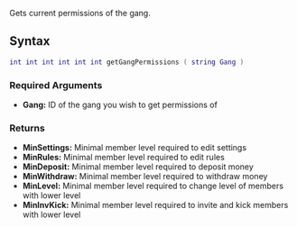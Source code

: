 {{Server function}}
Gets current permissions of the gang.

==Syntax== 
<syntaxhighlight lang="lua">
int int int int int int getGangPermissions ( string Gang )
</syntaxhighlight>

===Required Arguments=== 
*'''Gang:''' ID of the gang you wish to get permissions of

===Returns===
*'''MinSettings:''' Minimal member level required to edit settings
*'''MinRules:''' Minimal member level required to edit rules
*'''MinDeposit:''' Minimal member level required to deposit money
*'''MinWithdraw:''' Minimal member level required to withdraw money
*'''MinLevel:''' Minimal member level required to change level of members with lower level
*'''MinInvKick:''' Minimal member level required to invite and kick members with lower level